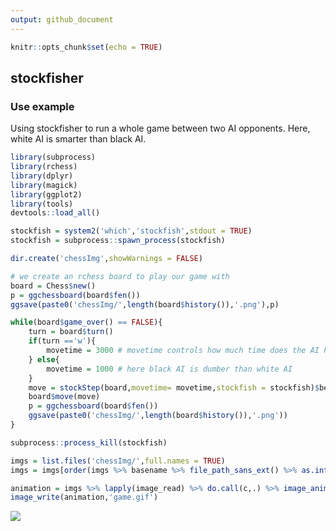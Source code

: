 ```yaml
---
output: github_document
---
```


```r
knitr::opts_chunk$set(echo = TRUE)

```

## stockfisher

### Use example

Using stockfisher to run a whole game between two AI opponents. Here, white AI is smarter than black AI.

```r
library(subprocess)
library(rchess)
library(dplyr)
library(magick)
library(ggplot2)
library(tools)
devtools::load_all()

stockfish = system2('which','stockfish',stdout = TRUE)
stockfish = subprocess::spawn_process(stockfish)

dir.create('chessImg',showWarnings = FALSE)

# we create an rchess board to play our game with
board = Chess$new()
p = ggchessboard(board$fen())
ggsave(paste0('chessImg/',length(board$history()),'.png'),p)

while(board$game_over() == FALSE){
    turn = board$turn()
    if(turn =='w'){
        movetime = 3000 # movetime controls how much time does the AI have to think
    } else{
        movetime = 1000 # here black AI is dumber than white AI
    }
    move = stockStep(board,movetime= movetime,stockfish = stockfish)$bestmove
    board$move(move)
    p = ggchessboard(board$fen())
    ggsave(paste0('chessImg/',length(board$history()),'.png'))
}

subprocess::process_kill(stockfish)

imgs = list.files('chessImg/',full.names = TRUE)
imgs = imgs[order(imgs %>% basename %>% file_path_sans_ext() %>% as.integer())]

animation = imgs %>% lapply(image_read) %>% do.call(c,.) %>% image_animate(fps =1)
image_write(animation,'game.gif')

```

![](game.gif)